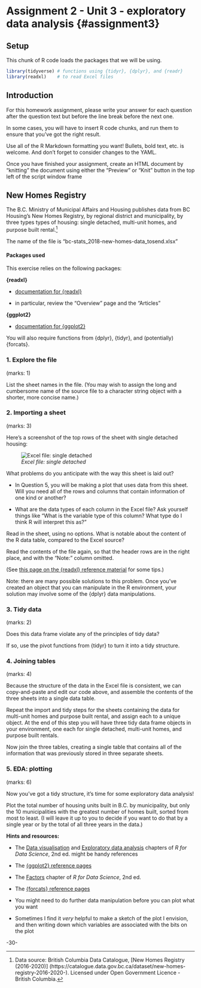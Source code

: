 <!-- This file by Martin Monkman 
is licensed under a Creative Commons Attribution 4.0 International License
https://creativecommons.org/licenses/by/4.0/  -->




# Assignment 2 - Unit 3 - exploratory data analysis {#assignment3} {-}


## Setup {-}

This chunk of R code loads the packages that we will be using.

```r
library(tidyverse) # functions using {tidyr}, {dplyr}, and {readr}
library(readxl)    # to read Excel files

```


## Introduction {-}


For this homework assignment, please write your answer for each question after the question text but before the line break before the next one.

In some cases, you will have to insert R code chunks, and run them to ensure that you've got the right result.

Use all of the R Markdown formatting you want! Bullets, bold text, etc. is welcome. And don't forget to consider changes to the YAML.

Once you have finished your assignment, create an HTML document by "knitting" the document using either the "Preview" or "Knit" button in the top left of the script window frame


## New Homes Registry {-}

The B.C. Ministry of Municipal Affairs and Housing publishes data from BC Housing's New Homes Registry, by regional district and municipality, by three types types of housing: single detached, multi-unit homes, and purpose built rental.^[Data source: British Columbia Data Catalogue, [New Homes Registry (2016-2020)] (https://catalogue.data.gov.bc.ca/dataset/new-homes-registry-2016-2020-). Licensed under Open Government Licence - British Columbia.]

The name of the file is "bc-stats_2018-new-homes-data_tosend.xlsx"

#### Packages used {-}

This exercise relies on the following packages:

**{readxl}** 

* [documentation for {readxl}](https://readxl.tidyverse.org/)

 - in particular, review the "Overview" page and the "Articles"
 
**{ggplot2}**

* [documentation for {ggplot2}](https://ggplot2.tidyverse.org/)

You will also require functions from {dplyr}, {tidyr}, and (potentially) {forcats}.



### 1. Explore the file {-}
(marks: 1)

List the sheet names in the file. (You may wish to assign the long and cumbersome name of the source file to a character string object with a shorter, more concise name.)



### 2. Importing a sheet {-}
(marks: 3)

Here's a screenshot of the top rows of the sheet with single detached housing:

![_Excel file: single detached_](static/img/newhomes_single_excel.JPG)

What problems do you anticipate with the way this sheet is laid out? 

* In Question 5, you will be making a plot that uses data from this sheet. Will you need all of the rows and columns that contain information of one kind or another?
 
* What are the data types of each column in the Excel file? Ask yourself things like "What is the variable type of this column? What type do I think R will interpret this as?"

Read in the sheet, using no options. What is notable about the content of the R data table, compared to the Excel source?

Read the contents of the file again, so that the header rows are in the right place, and with the "Note:" column omitted.
 
(See [this page on the {readxl} reference material](https://readxl.tidyverse.org/reference/cell-specification.html) for some tips.)
 
Note: there are many possible solutions to this problem. Once you've created an object that you can manipulate in the R environment, your solution may involve some of the {dplyr} data manipulations. 



### 3. Tidy data {-}
(marks: 2)

Does this data frame violate any of the principles of tidy data?
 
If so, use the pivot functions from {tidyr} to turn it into a tidy structure.


### 4. Joining tables {-}
(marks: 4)

Because the structure of the data in the Excel file is consistent, we can copy-and-paste and edit our code above, and assemble the contents of the three sheets into a single data table.

Repeat the import and tidy steps for the sheets containing the data for multi-unit homes and purpose built rental, and assign each to a unique object. At the end of this step you will have three tidy data frame objects in your environment, one each for single detached, multi-unit homes, and purpose built rentals.

Now join the three tables, creating a single table that contains all of the information that was previously stored in three separate sheets.


### 5. EDA: plotting {-}
(marks: 6)

Now you've got a tidy structure, it's time for some exploratory data analysis!
 
Plot the total number of housing units built in B.C. by municipality, but only the 10 municipalities with the greatest number of homes built, sorted from most to least. (I will leave it up to you to decide if you want to do that by a single year or by the total of all three years in the data.)

**Hints and resources:**

* The [Data visualisation](https://r4ds.hadley.nz/data-visualize) and [Exploratory data analysis](https://r4ds.hadley.nz/eda) chapters of _R for Data Science_, 2nd ed. might be handy references

* The [{ggplot2} reference pages](https://ggplot2.tidyverse.org/)

* The [Factors](https://r4ds.hadley.nz/factors) chapter of _R for Data Science_, 2nd ed.
 
* The [{forcats} reference pages](https://forcats.tidyverse.org/)
 
* You might need to do further data manipulation before you can plot what you want
 
* Sometimes I find it _very_ helpful to make a sketch of the plot I envision, and then writing down which variables are associated with the bits on the plot




-30-